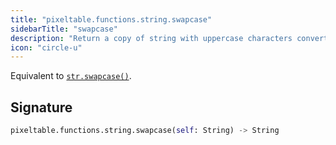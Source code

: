 ```yaml
---
title: "pixeltable.functions.string.swapcase"
sidebarTitle: "swapcase"
description: "Return a copy of string with uppercase characters converted to lowercase and vice versa."
icon: "circle-u"
---
```

Equivalent to [`str.swapcase()`](https://docs.python.org/3/library/stdtypes.html#str.swapcase).


## Signature

```python
pixeltable.functions.string.swapcase(self: String) -> String
```


